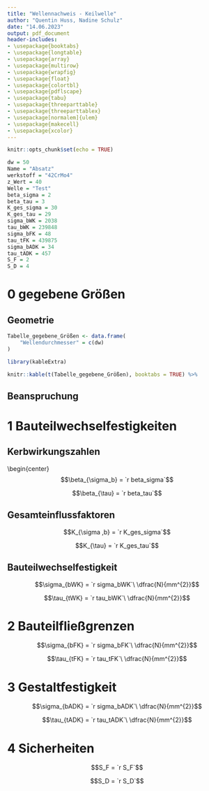 ```yaml
---
title: "Wellennachweis - Keilwelle"
author: "Quentin Huss, Nadine Schulz"
date: "14.06.2023"
output: pdf_document
header-includes:
- \usepackage{booktabs}
- \usepackage{longtable}
- \usepackage{array}
- \usepackage{multirow}
- \usepackage{wrapfig}
- \usepackage{float}
- \usepackage{colortbl}
- \usepackage{pdflscape}
- \usepackage{tabu}
- \usepackage{threeparttable}
- \usepackage{threeparttablex}
- \usepackage[normalem]{ulem}
- \usepackage{makecell}
- \usepackage{xcolor}
---
```


```r
knitr::opts_chunk$set(echo = TRUE)
```

```r
dw = 50
Name = "Absatz"
werkstoff = "42CrMo4"
z_Wert = 40
Welle = "Test"
beta_sigma = 2
beta_tau = 3
K_ges_sigma = 30
K_ges_tau = 29
sigma_bWK = 2038
tau_bWK = 239848
sigma_bFK = 48
tau_tFK = 439875
sigma_bADK = 34
tau_tADK = 457
S_F = 2
S_D = 4
```




# 0 gegebene Größen  
## Geometrie  
```r
Tabelle_gegebene_Größen <- data.frame(
    "Wellendurchmesser" = c(dw)
)

library(kableExtra)

knitr::kable(t(Tabelle_gegebene_Größen), booktabs = TRUE) %>%


```
 
## Beanspruchung  

# 1 Bauteilwechselfestigkeiten  
## Kerbwirkungszahlen  
\begin{center}
$$\beta_{\sigma_b} = `r beta_sigma`$$ 
   
$$\beta_{\tau} = `r beta_tau`$$  
  

## Gesamteinflussfaktoren  

$$K_{\sigma ,b} = `r K_ges_sigma`$$  
  
$$K_{\tau} = `r K_ges_tau`$$


## Bauteilwechselfestigkeit  

$$\sigma_{bWK} = `r sigma_bWK`\ \dfrac{N}{mm^{2}}$$
  
$$\tau_{tWK} = `r tau_bWK`\ \dfrac{N}{mm^{2}}$$



# 2 Bauteilfließgrenzen  
$$\sigma_{bFK} = `r sigma_bFK`\ \dfrac{N}{mm^{2}}$$  
  
$$\tau_{tFK} = `r tau_tFK`\ \dfrac{N}{mm^{2}}$$  

# 3 Gestaltfestigkeit  
$$\sigma_{bADK} = `r sigma_bADK`\ \dfrac{N}{mm^{2}}$$  
  
$$\tau_{tADK} = `r tau_tADK`\ \dfrac{N}{mm^{2}}$$  

# 4 Sicherheiten  
$$S_F = `r S_F`$$  
  
$$S_D = `r S_D`$$